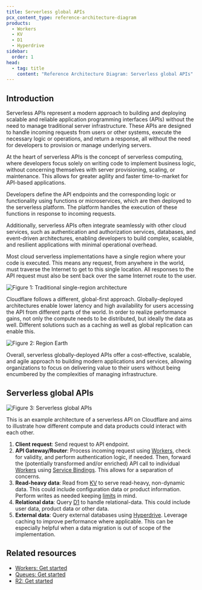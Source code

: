 ```yaml
---
title: Serverless global APIs
pcx_content_type: reference-architecture-diagram
products:
  - Workers
  - KV
  - D1
  - Hyperdrive
sidebar:
  order: 1
head:
  - tag: title
    content: "Reference Architecture Diagram: Serverless global APIs"
---
```


## Introduction

Serverless APIs represent a modern approach to building and deploying scalable and reliable application programming interfaces (APIs) without the need to manage traditional server infrastructure. These APIs are designed to handle incoming requests from users or other systems, execute the necessary logic or operations, and return a response, all without the need for developers to provision or manage underlying servers.

At the heart of serverless APIs is the concept of serverless computing, where developers focus solely on writing code to implement business logic, without concerning themselves with server provisioning, scaling, or maintenance. This allows for greater agility and faster time-to-market for API-based applications.

Developers define the API endpoints and the corresponding logic or functionality using functions or microservices, which are then deployed to the serverless platform. The platform handles the execution of these functions in response to incoming requests.

Additionally, serverless APIs often integrate seamlessly with other cloud services, such as authentication and authorization services, databases, and event-driven architectures, enabling developers to build complex, scalable, and resilient applications with minimal operational overhead.

Most cloud serverless implementations have a single region where your code is executed. This means any request, from anywhere in the world, must traverse the Internet to get to this single location. All responses to the API request must also be sent back over the same Internet route to the user.

![Figure 1: Traditional single-region architecture](~/assets/images/reference-architecture/serverless-global-apis/single-region.png "Figure 1:  Traditional single-region architecture")

Cloudflare follows a different, global-first approach. Globally-deployed architectures enable lower latency and high availability for users accessing the API from different parts of the world. In order to realize performance gains, not only the compute needs to be distributed, but ideally the data as well. Different solutions such as a caching as well as global replication can enable this.

![Figure 2: Region Earth](~/assets/images/reference-architecture/serverless-global-apis/region-earth.png "Figure 2:  Region Earth")

Overall, serverless globally-deployed APIs offer a cost-effective, scalable, and agile approach to building modern applications and services, allowing organizations to focus on delivering value to their users without being encumbered by the complexities of managing infrastructure.

## Serverless global APIs

![Figure 3: Serverless global APIs](~/assets/images/reference-architecture/serverless-global-apis/serverless-global-apis.svg "Figure 3: Serverless global APIs")

This is an example architecture of a serverless API on Cloudflare and aims to illustrate how different compute and data products could interact with each other.

1. **Client request**: Send request to API endpoint.
2. **API Gateway/Router**: Process incoming request using [Workers](/workers/), check for validity, and perform authentication logic, if needed. Then, forward the (potentially transformed and/or enriched) API call to individual [Workers](/workers) using [Service Bindings](/workers/runtime-apis/bindings/service-bindings/). This allows for a separation of concerns.
3. **Read-heavy data**: Read from [KV](/kv/) to serve read-heavy, non-dynamic data. This could include configuration data or product information. Perform writes as needed keeping [limits](/kv/platform/limits/) in mind.
4. **Relational data**: Query [D1](/d1/) to handle relational-data. This could include user data, product data or other data.
5. **External data**: Query external databases using [Hyperdrive](/hyperdrive/). Leverage caching to improve performance where applicable. This can be especially helpful when a data migration is out of scope of the implementation.

## Related resources

- [Workers: Get started](/workers/get-started/guide/)
- [Queues: Get started](/queues/get-started/)
- [R2: Get started](/r2/get-started/)
